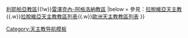 {{Navbox
|title = 拉脫維亞天主教教區
|name = 拉脫維亞天主教教區
|style = width: 450px
|group1 = [[總教區]]
|list1 =[[天主教里加總教區|里加總教區]] 
|group2 = [[教區]]
|list2 = [[天主教葉爾加瓦教區|葉爾加瓦教區]]{{!w}}[[天主教利耶帕亞教區|利耶帕亞教區]]{{!w}}[[天主教雷澤克內-阿格洛納教區|雷澤克內-阿格洛納教區]]
|below = 參見：[[拉脫維亞天主教]]{{.w}}[[拉脫維亞天主教教區列表]]{{.w}}[[歐洲天主教教區列表]]
}}<noinclude>
[[Category:天主教导航模板]]
</noinclude>